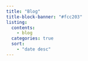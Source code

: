 ---
title: "Blog"
title-block-banner: "#fcc203"
listing:
  contents:
    - blog
  categories: true
  sort:
    - "date desc"
---
